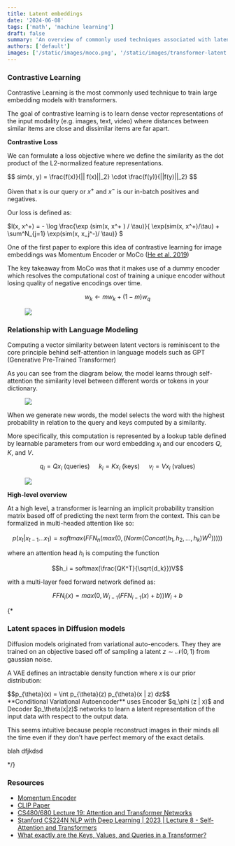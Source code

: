 ```yaml
---
title: Latent embeddings
date: '2024-06-08'
tags: ['math', 'machine learning']
draft: false
summary: 'An overview of commonly used techniques associated with latent embeddings'
authors: ['default']
images: ['/static/images/moco.png', '/static/images/transformer-latent.png']
---
```


### **Contrastive Learning**

Contrastive Learning is the most commonly used technique to train large embedding models with transformers.

The goal of contrastive learning is to learn dense vector representations of the input modality (e.g. images, text, video) where distances between similar items are close and dissimilar items are far apart.

**Contrastive Loss**

We can formulate a loss objective where we define the similarity as the dot product of the L2-normalized feature representations.

<div class="centered text-xl">
$$ sim(x, y) = \frac{f(x)}{|| f(x)||_2} \cdot \frac{f(y)}{||f(y)||_2} $$
</div>

Given that x is our query or $x^+$ and $x^-$ is our in-batch positives and negatives.

Our loss is defined as:

<div class="text-xl">
$l(x, x^+) = - \log \frac{\exp (sim(x, x^+ ) / \tau)}{ \exp(sim(x, x^+)/\tau) + \sum^N_{j=1} \exp(sim(x, x_j^-)/ \tau)} $
</div>

One of the first paper to explore this idea of contrastive learning for image embeddings was Momentum Encoder or MoCo ([He et al. 2019](https://arxiv.org/pdf/1911.05722))

The key takeaway from MoCo was that it makes use of a dummy encoder which resolves the computational cost of training a unique encoder without losing quality of negative encodings over time.

$$w_k \leftarrow m w_k + (1 - m) w_q$$

<figure>
  <img src="/static/images/moco.png" />
</figure>

### **Relationship with Language Modeling**

Computing a vector similarity between latent vectors is reminiscent to the core principle behind self-attention in language models such as GPT (Generative Pre-Trained Transformer)

As you can see from the diagram below, the model learns through self-attention the similarity level between different words or tokens in your dictionary.

<figure>
  <img src="/static/images/transformer-latent.png" />
</figure>

When we generate new words, the model selects the word with the highest probability in relation to the query and keys computed by a similarity.

More specifically, this computation is represented by a lookup table defined by learnable parameters from our word embedding $x_i$ and our encoders $Q$, $K$, and $V$.

$$ q_i = Qx_i \text{ (queries) } \quad k_i = Kx_i \text{ (keys) } \quad v_i = Vx_i \text{ (values)}$$

<figure style={{ textAlign: 'center' }}>
  <img src="/static/images/lookup_table.png" style={{ width: '50%', height: '50%' }} />
</figure>

**High-level overview**

At a high level, a transformer is learning an implicit probability transition matrix based off of predicting the next
term from the context. This can be formalized in multi-headed attention like so:

$$p(x_t | x_{t-1} ... x_{1}) = softmax(FFN_n(max(0, (Norm(Concat(h_1, h_2, ... , h_k) W^0 )))))$$

where an attention head $h_i$ is computing the function

$$h_i = softmax(\frac{QK^T}{\sqrt{d_k}})V$$

with a multi-layer feed forward network defined as:

$$FFN_i(x) = max(0, W_{i-1}(FFN_{i-1}(x) + b))W_i + b$$

{\*

### Latent spaces in Diffusion models

Diffusion models originated from variational auto-encoders. They they are trained on an objective based off of sampling a latent $z \sim \mathcal{N}(0,1)$ from gaussian noise.

A VAE defines an intractable density function where $x$ is our prior distribution:

<div class="text-xl">
    $$p_{\theta}(x) = \int p_{\theta}(z) p_{\theta}(x | z) dz$$
</div>
**Conditional Variational Autoencoder** uses Encoder $q_\phi (z | x)$ and Decoder $p_\theta(x|z)$ networks to learn 
a latent representation of the input data with respect to the output data.

This seems intuitive because people reconstruct images in their minds all the time even if they don't have perfect memory of the
exact details.

blah dfjkdsd

\*/}

### Resources

- [Momentum Encoder](https://arxiv.org/pdf/1911.05722)
- [CLIP Paper](https://proceedings.mlr.press/v139/radford21a/radford21a.pdf)
- [CS480/680 Lecture 19: Attention and Transformer Networks](https://www.youtube.com/watch?v=OyFJWRnt_AY)
- [Stanford CS224N NLP with Deep Learning | 2023 | Lecture 8 - Self-Attention and Transformers](https://www.youtube.com/watch?v=LWMzyfvuehA)
- [What exactly are the Keys, Values, and Queries in a Transformer?](https://stats.stackexchange.com/questions/421935/what-exactly-are-keys-queries-and-values-in-attention-mechanisms/531971#531971)
